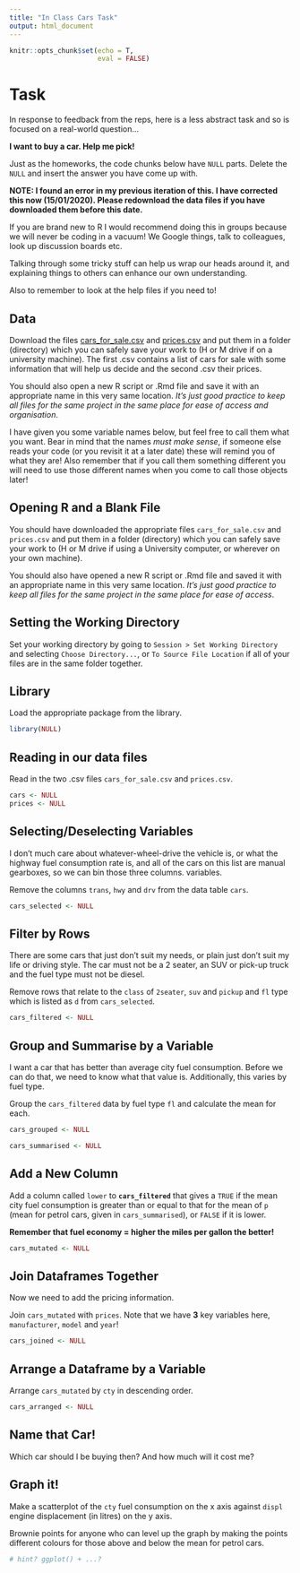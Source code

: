 ```yaml
---
title: "In Class Cars Task"
output: html_document
---
```


```r
knitr::opts_chunk$set(echo = T,
                      eval = FALSE)
```

# Task

In response to feedback from the reps, here is a less abstract task and so is focused on a real-world question...

**I want to buy a car. Help me pick!**

Just as the homeworks, the code chunks below have `NULL` parts. Delete the `NULL` and insert the answer you have come up with.

**NOTE: I found an error in my previous iteration of this. I have corrected this now (15/01/2020). Please redownload the data files if you have downloaded them before this date.**

If you are brand new to R I would recommend doing this in groups because we will never be coding in a vacuum! We Google things, talk to colleagues, look up discussion boards etc. 

Talking through some tricky stuff can help us wrap our heads around it, and explaining things to others can enhance our own understanding.

Also to remember to look at the help files if you need to!

## Data

Download the  files <a href="downloadables/cars_for_sale.csv">cars_for_sale.csv</a> and <a href="downloadables/prices.csv">prices.csv</a> and put them in a folder (directory) which you can safely save your work to (H or M drive if on a university machine). The first .csv contains a list of cars for sale with some information that will help us decide and the second .csv their prices.

You should also open a new R script or .Rmd file and save it with an appropriate name in this very same location. *It's just good practice to keep all files for the same project in the same place for ease of access and organisation*.

I have given you some variable names below, but feel free to call them what you want. Bear in mind that the names *must make sense*, if someone else reads your code (or you revisit it at a later date) these will remind you of what they are! Also remember that if you call them something different you will need to use those different names when you come to call those objects later!

## Opening R and a Blank File

You should have downloaded the appropriate files `cars_for_sale.csv` and `prices.csv` and put them in a folder (directory) which you can safely save your work to (H or M drive if using a University computer, or wherever on your own machine).

You should also have opened a new R script or .Rmd file and saved it with an appropriate name in this very same location. *It's just good practice to keep all files for the same project in the same place for ease of access*.

## Setting the Working Directory

Set your working directory by going to `Session > Set Working Directory` and selecting `Choose Directory...`, or `To Source File Location` if all of your files are in the same folder together.

## Library

Load the appropriate package from the library. 

```r
library(NULL)
```

## Reading in our data files

Read in the two .csv files `cars_for_sale.csv` and `prices.csv`.

```r

cars <- NULL
prices <- NULL

```

## Selecting/Deselecting Variables

I don't much care about whatever-wheel-drive the vehicle is, or what the highway fuel consumption rate is, and all of the cars on this list are manual gearboxes, so we can bin those three columns. variables.

Remove the columns `trans`, `hwy` and `drv` from the data table `cars`.

```r

cars_selected <- NULL

```

## Filter by Rows

There are some cars that just don't suit my needs, or plain just don't suit my life or driving style. The car must not be a 2 seater, an SUV or pick-up truck and the fuel type must not be diesel.

Remove rows that relate to the `class` of `2seater`, `suv` and `pickup` and `fl` type which is listed as `d` from `cars_selected`.

```r

cars_filtered <- NULL

```

## Group and Summarise by a Variable

I want a car that has better than average city fuel consumption. Before we can do that, we need to know what that value is. Additionally, this varies by fuel type.

Group the `cars_filtered` data by fuel type `fl` and calculate the mean for each.

```r

cars_grouped <- NULL

cars_summarised <- NULL

```

## Add a New Column

Add a column called `lower` to **`cars_filtered`** that gives a `TRUE` if the mean city fuel consumption is greater than or equal to that for the mean of `p` (mean for petrol cars, given in `cars_summarised`), or `FALSE` if it is lower.

**Remember that fuel economy = higher the miles per gallon the better!**

```r

cars_mutated <- NULL

```

## Join Dataframes Together

Now we need to add the pricing information.

Join `cars_mutated` with `prices`. Note that we have **3** key variables here, `manufacturer`, `model` and `year`!

```r

cars_joined <- NULL

```

## Arrange a Dataframe by a Variable

Arrange `cars_mutated` by `cty` in descending order.

```r

cars_arranged <- NULL

```

## Name that Car!

Which car should I be buying then? And how much will it cost me? 

## Graph it!

Make a scatterplot of the `cty` fuel consumption on the x axis against `displ` engine displacement (in litres) on the y axis.

Brownie points for anyone who can level up the graph by making the points different colours for those above and below the mean for petrol cars.

```r
# hint? ggplot() + ...?
```
